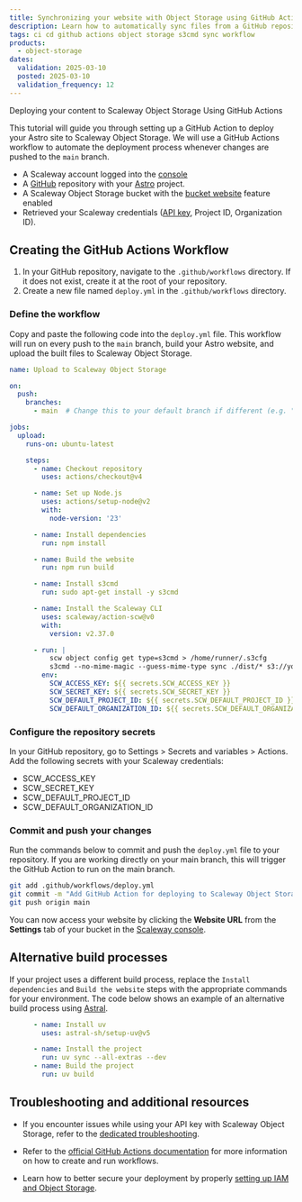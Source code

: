 ```yaml
---
title: Synchronizing your website with Object Storage using GitHub Actions
description: Learn how to automatically sync files from a GitHub repository with Scaleway Object Storage using GitHub Actions to deploy your website
tags: ci cd github actions object storage s3cmd sync workflow
products:
  - object-storage
dates:
  validation: 2025-03-10
  posted: 2025-03-10
  validation_frequency: 12
---
```



Deploying your content to Scaleway Object Storage Using GitHub Actions

This tutorial will guide you through setting up a GitHub Action to deploy your Astro site to Scaleway Object Storage. We will use a GitHub Actions workflow to automate the deployment process whenever changes are pushed to the `main` branch.

<Requirements />

- A Scaleway account logged into the [console](https://console.scaleway.com)
- A [GitHub](https://github.com/) repository with your [Astro](https://astro.build/) project.
- A Scaleway Object Storage bucket with the [bucket website](/object-storage/how-to/use-bucket-website/) feature enabled
- Retrieved your Scaleway credentials ([API key](/iam/how-to/create-api-keys/), Project ID, Organization ID).

## Creating the GitHub Actions Workflow

1. In your GitHub repository, navigate to the `.github/workflows` directory. If it does not exist, create it at the root of your repository.
2. Create a new file named `deploy.yml` in the `.github/workflows` directory.

### Define the workflow

Copy and paste the following code into the `deploy.yml` file. This workflow will run on every push to the `main` branch, build your Astro website, and upload the built files to Scaleway Object Storage.

```yaml
name: Upload to Scaleway Object Storage

on:
  push:
    branches:
      - main  # Change this to your default branch if different (e.g. "trunk", or "master")

jobs:
  upload:
    runs-on: ubuntu-latest

    steps:
      - name: Checkout repository
        uses: actions/checkout@v4

      - name: Set up Node.js
        uses: actions/setup-node@v2
        with:
          node-version: '23'

      - name: Install dependencies
        run: npm install

      - name: Build the website
        run: npm run build

      - name: Install s3cmd
        run: sudo apt-get install -y s3cmd

      - name: Install the Scaleway CLI
        uses: scaleway/action-scw@v0
        with:
          version: v2.37.0

      - run: |
          scw object config get type=s3cmd > /home/runner/.s3cfg
          s3cmd --no-mime-magic --guess-mime-type sync ./dist/* s3://your_bucket_name/
        env:
          SCW_ACCESS_KEY: ${{ secrets.SCW_ACCESS_KEY }}
          SCW_SECRET_KEY: ${{ secrets.SCW_SECRET_KEY }}
          SCW_DEFAULT_PROJECT_ID: ${{ secrets.SCW_DEFAULT_PROJECT_ID }}
          SCW_DEFAULT_ORGANIZATION_ID: ${{ secrets.SCW_DEFAULT_ORGANIZATION_ID }}
```

### Configure the repository secrets

In your GitHub repository, go to Settings > Secrets and variables > Actions.
Add the following secrets with your Scaleway credentials:

- SCW_ACCESS_KEY
- SCW_SECRET_KEY
- SCW_DEFAULT_PROJECT_ID
- SCW_DEFAULT_ORGANIZATION_ID

### Commit and push your changes

Run the commands below to commit and push the `deploy.yml` file to your repository. If you are working directly on your main branch, this will trigger the GitHub Action to run on the main branch.

```bash
git add .github/workflows/deploy.yml
git commit -m "Add GitHub Action for deploying to Scaleway Object Storage"
git push origin main
```

You can now access your website by clicking the **Website URL** from the **Settings** tab of your bucket in the [Scaleway console](https://console.scaleway.com/object-storage/buckets).

## Alternative build processes

If your project uses a different build process, replace the `Install dependencies` and `Build the website` steps with the appropriate commands for your environment. The code below shows an example of an alternative build process using [Astral](https://astral.sh/).


```yaml
      - name: Install uv
        uses: astral-sh/setup-uv@v5

      - name: Install the project
        run: uv sync --all-extras --dev
      - name: Build the project
        run: uv build
```

## Troubleshooting and additional resources

- If you encounter issues while using your API key with Scaleway Object Storage, refer to the [dedicated troubleshooting](/object-storage/troubleshooting/api-key-does-not-work/).

- Refer to the [official GitHub Actions documentation](https://docs.github.com/en/actions/writing-workflows/quickstart) for more information on how to create and run workflows.

- Learn how to better secure your deployment by properly [setting up IAM and Object Storage](/object-storage/api-cli/combining-iam-and-object-storage/).
